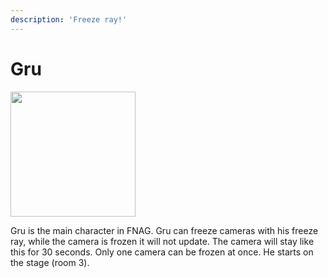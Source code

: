 ```yaml
---
description: 'Freeze ray!'
---
```



# Gru

<div style={{ display: 'table-cell', paddingRight: 30 }}>
	<Box>
		<img
			src="/Crafters-Official/img/fnag/gru.svg"
			width="200"
		></img>
	</Box>
</div>
<div style={{ display: 'table-cell', position: 'relative' }}>
	<p
		style={{
			position: 'absolute',
			top: 0,
			width: 'max-content',
			maxWidth: '600px',
		}}
	>
		Gru is the main character in FNAG. Gru can freeze cameras with his
		freeze ray, while the camera is frozen it will not update. The camera
		will stay like this for 30 seconds. Only one camera can be frozen at
		once. He starts on the stage (room 3).
	</p>
</div>
